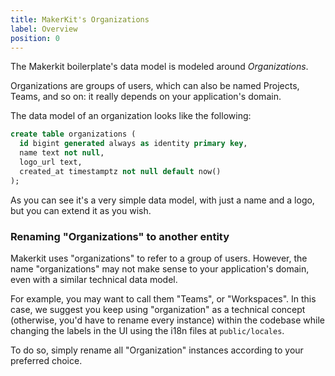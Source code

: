 ```yaml
---
title: MakerKit's Organizations
label: Overview
position: 0
---
```


The Makerkit boilerplate's data model is modeled around *Organizations*. 

Organizations are groups of users, which can also be named Projects, Teams, and so on: it really depends on your application's domain.

The data model of an organization looks like the following:

```sql
create table organizations (
  id bigint generated always as identity primary key,
  name text not null,
  logo_url text,
  created_at timestamptz not null default now()
);
```

As you can see it's a very simple data model, with just a name and a logo, but you can extend it as you wish.

### Renaming "Organizations" to another entity

Makerkit uses "organizations" to refer to a group of users. However, the name "organizations" may not make sense to your application's domain, even with a similar technical data model. 

For example, you may want to call them "Teams", or "Workspaces". In this case, we suggest you keep using "organization" as a technical concept (otherwise, you'd have to rename every instance) within the codebase while changing the labels in the UI using the i18n files at `public/locales`. 

To do so, simply rename all "Organization" instances according to your preferred choice.